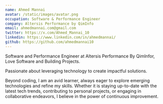 ```yaml
---
name: Ahmed Mannai
avatar: /static/images/avatar.png
occupation: Software & Performance Engineer 
company: Altersis Performance by QimInfo
email: ahmedmannai.com@gmail.com
twitter: https://x.com/Ahmed_Mannai_10
linkedin: https://www.linkedin.com/in/ahmedmannai/
github: https://github.com/ahmedmannai10
---
```


Software and Performance Engineer at Altersis Performance By QimInfor, Love Software and Building Projects. 

Passionate about leveraging technology to create impactful solutions.

Beyond coding, I am an avid learner, always eager to explore emerging technologies and refine my skills. Whether it is staying up-to-date with the latest tech trends, contributing to personal projects, or engaging in collaborative endeavors, I believe in the power of continuous improvement.
